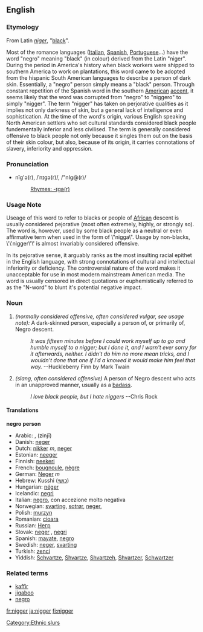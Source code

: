 ==English==

===Etymology===
From Latin ''[[niger]]'', "[[black]]".

Most of the romance languages ([[Italian]], [[Spanish]], [[Portuguese]]...) have the word "negro" meaning "black" (in colour) derived from the Latin "niger". During the period in America's history when black workers were shipped to southern America to work on plantations, this word came to be adopted from the hispanic South American languages to describe a person of dark skin. Essentially, a "negro" person simply means a "black" person. Through constant repetition of the Spanish word in the southern [[American]] [[accent]], it seems likely that the word was corrupted from "negro" to "niggero" to simply "nigger". The term "nigger" has taken on perjorative qualities as it implies not only darkness of skin, but a general lack of intelligence and sophistication. At the time of the word's origin, various English speaking North American settlers who set cultural standards considered black people fundementally inferior and less civilised. The term is generally considered offensive to black people not only because it singles them out on the basis of their skin colour, but also, because of its origin, it carries connotations of slavery, inferiority and oppression.

===Pronunciation===
*nĭg'ə(r), /ˈnɪɡə(r)/, /"nIg@(r)/
*:[[Rhymes:English:-ɪɡə(r)|Rhymes: -ɪɡə(r)]]

===Usage Note===
Useage of this word to refer to blacks or people of [[African]] descent is usually considered pejorative (most often extremely, highly, or strongly so).  The word is, however, used by some black people as a neutral or even affirmative term when used in the form of \"nigga\".
Usage by non-blacks, \'\'nigger\'\' is almost invariably considered offensive.  

In its pejorative sense, it arguably ranks as the most insulting racial epithet in the English language, with strong connotations of cultural and intellectual inferiority or deficiency. The controversial nature of the word makes it unacceptable for use in most modern mainstream American media. The word is usually censored in direct quotations or euphemistically referred to as the "N-word" to blunt it's potential negative impact.

===Noun===
{{en-noun|nigger|niggers}}
# ''(normally considered offensive, often considered vulgar, see usage note):'' A dark-skinned person, especially a person of, or primarily of, Negro descent.
#: ''It was fifteen minutes before I could work myself up to go and humble myself to a nigger; but I done it, and I warn't ever sorry for it afterwards, neither. I didn't do him no more mean tricks, and I wouldn't done that one if I'd a knowed it would make him feel that way.''  --Huckleberry Finn by Mark Twain
# ''(slang, often considered offensive)'' A person of Negro descent who acts in an unapproved manner, usually as a [[badass]].
#:  ''I love black people, but I hate niggers'' --Chris Rock

====Translations====
'''negro person'''
{{top}}
*Arabic: {{ARchar|[[زنجي]]}}, (zinjī)
*Danish: [[neger]]
*Dutch: [[nikker]] ''m'', [[neger]] {{m}}
*Estonian: [[neeger]]
*Finnish: [[neekeri]]
*French: [[bougnoule]], [[nègre]]
*German: [[Neger]] ''m''
*Hebrew: Kusshi ([[כושי]])
*Hungarian: [[néger]]
*Icelandic: [[negri]]
*Italian:  [[negro]], con accezione molto negativa
*Norwegian: [[svarting]], [[sotrør]], [[neger]],
*Polish: [[murzyn]]
*Romanian: [[cioara]] {{f}}
*Russian: [[Негр]]
*Slovak: [[neger]] {{m}}, [[negri]] {{p}}
*Spanish: [[mayate]], [[negro]]
*Swedish: [[neger]], [[svarting]]
*Turkish: [[zenci]]
*Yiddish:  [[Schvartze]], [[Shvartze]], [[Shvartzeh]], [[Shvartzer]], [[Schwartzer]]
{{bottom}}

=== Related terms ===
*[[kaffir]]
*[[jigaboo]]
*[[negro]]

[[Category:Ethnic slurs]]
[[fr:nigger]]
[[ja:nigger]]
[[fi:nigger]]